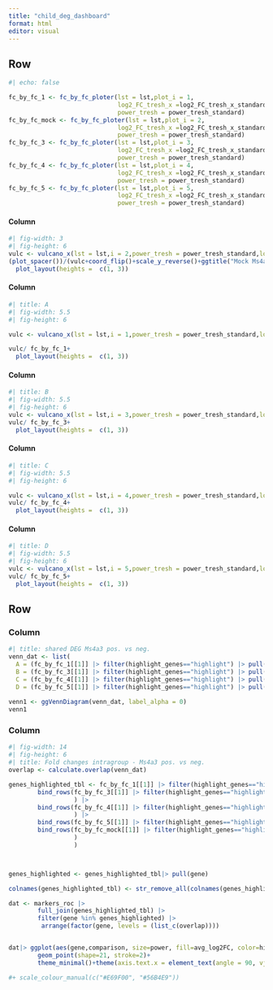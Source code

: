 ```yaml
---
title: "child_deg_dashboard"
format: html
editor: visual
---
```





## Row 
```r
#| echo: false

fc_by_fc_1 <- fc_by_fc_ploter(lst = lst,plot_i = 1,
                              log2_FC_tresh_x =log2_FC_tresh_x_standard,
                              power_tresh = power_tresh_standard)
fc_by_fc_mock <- fc_by_fc_ploter(lst = lst,plot_i = 2,
                              log2_FC_tresh_x =log2_FC_tresh_x_standard,
                              power_tresh = power_tresh_standard)
fc_by_fc_3 <- fc_by_fc_ploter(lst = lst,plot_i = 3,
                              log2_FC_tresh_x =log2_FC_tresh_x_standard,
                              power_tresh = power_tresh_standard)
fc_by_fc_4 <- fc_by_fc_ploter(lst = lst,plot_i = 4,
                              log2_FC_tresh_x =log2_FC_tresh_x_standard,
                              power_tresh = power_tresh_standard)
fc_by_fc_5 <- fc_by_fc_ploter(lst = lst,plot_i = 5,
                              log2_FC_tresh_x =log2_FC_tresh_x_standard,
                              power_tresh = power_tresh_standard)
```

#### Column {width=12%}
```r
#| fig-width: 3
#| fig-height: 6
vulc <- vulcano_x(lst = lst,i = 2,power_tresh = power_tresh_standard,log2_FC_tresh_x = log2_FC_tresh_x_standard)
(plot_spacer())/(vulc+coord_flip()+scale_y_reverse()+ggtitle("Mock Ms4a3 pos vs. neg."))+ 
  plot_layout(heights =  c(1, 3))
```
#### Column {width=22%}
```r
#| title: A
#| fig-width: 5.5
#| fig-height: 6

vulc <- vulcano_x(lst = lst,i = 1,power_tresh = power_tresh_standard,log2_FC_tresh_x = log2_FC_tresh_x_standard)

vulc/ fc_by_fc_1+ 
  plot_layout(heights =  c(1, 3))
```

#### Column {width=22%}
```r
#| title: B
#| fig-width: 5.5
#| fig-height: 6
vulc <- vulcano_x(lst = lst,i = 3,power_tresh = power_tresh_standard,log2_FC_tresh_x = log2_FC_tresh_x_standard)
vulc/ fc_by_fc_3+ 
  plot_layout(heights =  c(1, 3))
```

#### Column {width=22%}
```r
#| title: C
#| fig-width: 5.5
#| fig-height: 6

vulc <- vulcano_x(lst = lst,i = 4,power_tresh = power_tresh_standard,log2_FC_tresh_x = log2_FC_tresh_x_standard)
vulc/ fc_by_fc_4+ 
  plot_layout(heights =  c(1, 3))
```

#### Column {width=22%}
```r
#| title: D
#| fig-width: 5.5
#| fig-height: 6
vulc <- vulcano_x(lst = lst,i = 5,power_tresh = power_tresh_standard,log2_FC_tresh_x = log2_FC_tresh_x_standard)
vulc/ fc_by_fc_5+ 
  plot_layout(heights =  c(1, 3))
```
## Row 
### Column
```r
#| title: shared DEG Ms4a3 pos. vs neg.
venn_dat <- list(
  A = (fc_by_fc_1[[1]] |> filter(highlight_genes=="highlight") |> pull(gene)), 
  B = (fc_by_fc_3[[1]] |> filter(highlight_genes=="highlight") |> pull(gene)), 
  C = (fc_by_fc_4[[1]] |> filter(highlight_genes=="highlight") |> pull(gene)),
  D = (fc_by_fc_5[[1]] |> filter(highlight_genes=="highlight") |> pull(gene)))
  
venn1 <- ggVennDiagram(venn_dat, label_alpha = 0)
venn1


```

### Column
```r
#| fig-width: 14
#| fig-height: 6
#| title: Fold changes intragroup - Ms4a3 pos. vs neg.
overlap <- calculate.overlap(venn_dat)

genes_highlighted_tbl <- fc_by_fc_1[[1]] |> filter(highlight_genes=="highlight") |> 
        bind_rows(fc_by_fc_3[[1]] |> filter(highlight_genes=="highlight")
                  ) |> 
        bind_rows(fc_by_fc_4[[1]] |> filter(highlight_genes=="highlight")
                  ) |> 
        bind_rows(fc_by_fc_5[[1]] |> filter(highlight_genes=="highlight")|> 
        bind_rows(fc_by_fc_mock[[1]] |> filter(highlight_genes=="highlight")
                  ) 
                  ) 



genes_highlighted <- genes_highlighted_tbl|> pull(gene)

colnames(genes_highlighted_tbl) <- str_remove_all(colnames(genes_highlighted_tbl),".x")

dat <- markers_roc |> 
        full_join(genes_highlighted_tbl) |> 
        filter(gene %in% genes_highlighted) |> 
         arrange(factor(gene, levels = (list_c(overlap))))


dat|> ggplot(aes(gene,comparison, size=power, fill=avg_log2FC, color=highlight_genes))+
        geom_point(shape=21, stroke=2)+
        theme_minimal()+theme(axis.text.x = element_text(angle = 90, vjust = 0.5, hjust=1))+scale_fill_viridis_b()

#+ scale_colour_manual(c("#E69F00", "#56B4E9"))
        

```




